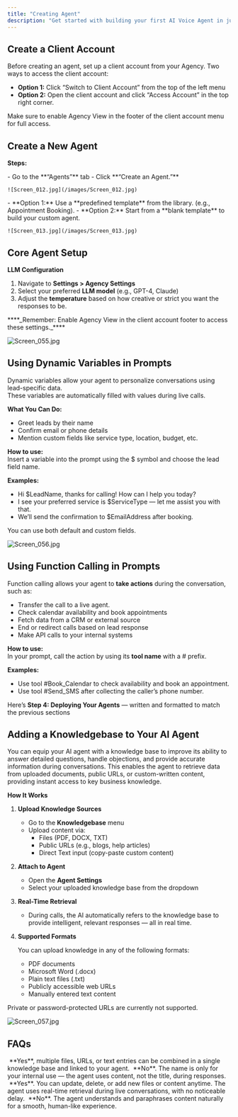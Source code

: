 ```yaml
---
title: "Creating Agent"
description: "Get started with building your first AI Voice Agent in just a few steps. This guide walks you through creating a client account, setting up your agent, and configuring advanced features like dynamic variables and function calling."
---
```


## **Create a Client Account**

<Warning>
  Before creating an agent, set up a client account from your Agency.
</Warning>

<Warning>
  Two ways to access the client account:

  - **Option 1:** Click “Switch to Client Account” from the top of the left menu
  - **Option 2:** Open the client account and click “Access Account” in the top right corner.
</Warning>

<Warning>
  Make sure to enable Agency View in the footer of the client account menu for full access.
</Warning>

## **Create a New Agent**

**Steps:**

<Steps>
  <Step title="Inside the Client Account" stepNumber={1} titleSize="p">
    - Go to the **“Agents”** tab
    - Click **“Create an Agent.”**

    ![Screen_012.jpg](/images/Screen_012.jpg)
  </Step>
  <Step title="Choose from Agent Library" stepNumber={2} titleSize="p">
    - **Option 1:** Use a **predefined template** from the library. (e.g., Appointment Booking).
    - **Option 2:** Start from a **blank template** to build your custom agent.

    ![Screen_013.jpg](/images/Screen_013.jpg)
  </Step>
</Steps>

## **Core Agent Setup**

**LLM Configuration**

1. Navigate to **Settings \> Agency Settings**
2. Select your preferred **LLM model** (e.g., GPT-4, Claude)
3. Adjust the **temperature** based on how creative or strict you want the responses to be.

<Tip>
  ****_Remember: Enable Agency View in the client account footer to access these settings._****
</Tip>

![Screen_055.jpg](/images/Screen_055.jpg)

## **Using Dynamic Variables in Prompts**

Dynamic variables allow your agent to personalize conversations using lead-specific data.\
These variables are automatically filled with values during live calls.

**What You Can Do:**

- Greet leads by their name
- Confirm email or phone details
- Mention custom fields like service type, location, budget, etc.

**How to use:**\
Insert a variable into the prompt using the \$ symbol and choose the lead field name.

**Examples:**

- Hi \$LeadName, thanks for calling\! How can I help you today?
- I see your preferred service is \$ServiceType — let me assist you with that.
- We’ll send the confirmation to \$EmailAddress after booking.

You can use both default and custom fields.

![Screen_056.jpg](/images/Screen_056.jpg)

## **Using Function Calling in Prompts**

Function calling allows your agent to **take actions** during the conversation, such as:

- Transfer the call to a live agent.
- Check calendar availability and book appointments
- Fetch data from a CRM or external source
- End or redirect calls based on lead response
- Make API calls to your internal systems

**How to use:**\
In your prompt, call the action by using its **tool name** with a # prefix.

**Examples:**

- Use tool #Book_Calendar to check availability and book an appointment.
- Use tool #Send_SMS after collecting the caller’s phone number.

Here’s **Step 4: Deploying Your Agents** — written and formatted to match the previous sections

## **Adding a Knowledgebase to Your AI Agent**

You can equip your AI agent with a knowledge base to improve its ability to answer detailed questions, handle objections, and provide accurate information during conversations. This enables the agent to retrieve data from uploaded documents, public URLs, or custom-written content, providing instant access to key business knowledge.

**How It Works**

1. **Upload Knowledge Sources**
   - Go to the **Knowledgebase** menu
   - Upload content via:
     - Files (PDF, DOCX, TXT)
     - Public URLs (e.g., blogs, help articles)
     - Direct Text input (copy-paste custom content)
2. **Attach to Agent**
   - Open the **Agent Settings**
   - Select your uploaded knowledge base from the dropdown
3. **Real-Time Retrieval**
   - During calls, the AI automatically refers to the knowledge base to provide intelligent, relevant responses — all in real time.
4. **Supported Formats**

   You can upload knowledge in any of the following formats:
   - PDF documents
   - Microsoft Word (.docx)
   - Plain text files (.txt)
   - Publicly accessible web URLs
   - Manually entered text content

<Warning>
  Private or password-protected URLs are currently not supported.
</Warning>

![Screen_057.jpg](/images/Screen_057.jpg)

## **FAQs**

<AccordionGroup>
  <Accordion title="Can I link more than one document to an agent?">
     **Yes**, multiple files, URLs, or text entries can be combined in a single knowledge base and linked to your agent.
  </Accordion>
  <Accordion title="Does the knowledgebase name affect AI performance?">
     **No**. The name is only for your internal use — the agent uses content, not the title, during responses.
  </Accordion>
  <Accordion title="Can I edit the knowledgebase later?">
     **Yes**. You can update, delete, or add new files or content anytime.
  </Accordion>
  <Accordion title="How fast is the agent at using the knowledgebase?">
    The agent uses real-time retrieval during live conversations, with no noticeable delay.
  </Accordion>
  <Accordion title="Will the AI repeat text from documents word-for-word?">
     **No**. The agent understands and paraphrases content naturally for a smooth, human-like experience.
  </Accordion>
</AccordionGroup>